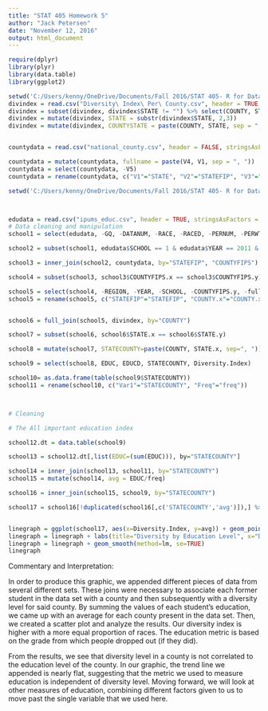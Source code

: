 ```yaml
---
title: "STAT 405 Homework 5"
author: "Jack Petersen"
date: "November 12, 2016"
output: html_document
---
```


```r

require(dplyr)
library(plyr)
library(data.table)
library(ggplot2)

setwd('C:/Users/kenny/OneDrive/Documents/Fall 2016/STAT 405- R for Data Science/STAT_405_Diversity_Project/Source\ Data')  #Set the working directory
divindex = read.csv("Diversity\ Index\ Per\ County.csv", header = TRUE, stringsAsFactors = FALSE)
divindex = subset(divindex, divindex$STATE != "") %>% select(COUNTY, STATE, Diversity.Index)
divindex = mutate(divindex, STATE = substr(divindex$STATE, 2,3))
divindex = mutate(divindex, COUNTYSTATE = paste(COUNTY, STATE, sep = ", "))


countydata = read.csv("national_county.csv", header = FALSE, stringsAsFactors = FALSE)

countydata = mutate(countydata, fullname = paste(V4, V1, sep = ", "))
countydata = select(countydata, -V5)
countydata = rename(countydata, c("V1"="STATE", "V2"="STATEFIP", "V3"="COUNTYFIPS", "V4"="COUNTY", "fullname"="fullname"))

setwd('C:/Users/kenny/OneDrive/Documents/Fall 2016/STAT 405- R for Data Science/STAT_405_Diversity_Project/IPUMS\ Data/Education\ Data')  #Set the working directory



edudata = read.csv("ipums_educ.csv", header = TRUE, stringsAsFactors = FALSE) # Load data csv
# Data cleaning and manipulation
school1 = select(edudata, -GQ, -DATANUM, -RACE, -RACED, -PERNUM, -PERWT, -SERIAL, -HHWT)

school2 = subset(school1, edudata$SCHOOL == 1 & edudata$YEAR == 2011 & edudata$COUNTYFIPS != 0) 

school3 = inner_join(school2, countydata, by="STATEFIP", "COUNTYFIPS")

school4 = subset(school3, school3$COUNTYFIPS.x == school3$COUNTYFIPS.y)

school5 = select(school4, -REGION, -YEAR, -SCHOOL, -COUNTYFIPS.y, -fullname)
school5 = rename(school5, c("STATEFIP"="STATEFIP", "COUNTY.x"="COUNTY.x", "COUNTYFIPS.x"="COUNTYFIPS.x", "EDUC"="EDUC", "EDUCD"="EDUCD", "STATE"="STATE", "COUNTY.y"="COUNTY"))


school6 = full_join(school5, divindex, by="COUNTY")

school7 = subset(school6, school6$STATE.x == school6$STATE.y)

school8 = mutate(school7, STATECOUNTY=paste(COUNTY, STATE.x, sep=", "))

school9 = select(school8, EDUC, EDUCD, STATECOUNTY, Diversity.Index)

school10= as.data.frame(table(school9$STATECOUNTY))
school11 = rename(school10, c("Var1"="STATECOUNTY", "Freq"="freq"))



# Cleaning

# The All important education index

school12.dt = data.table(school9)

school13 = school12.dt[,list(EDUC=(sum(EDUC))), by="STATECOUNTY"]

school14 = inner_join(school13, school11, by="STATECOUNTY")
school15 = mutate(school14, avg = EDUC/freq)

school16 = inner_join(school15, school9, by="STATECOUNTY")

school17 = school16[!duplicated(school16[,c('STATECOUNTY','avg')]),] %>% select(-EDUC.y, -EDUCD)


linegraph = ggplot(school17, aes(x=Diversity.Index, y=avg)) + geom_point()#Create point graph
linegraph = linegraph + labs(title="Diversity by Education Level", x="Diversity Index", y="Education")
linegraph = linegraph + geom_smooth(method=lm, se=TRUE)
linegraph

```

Commentary and Interpretation:

In order to produce this graphic, we appended different pieces of data from several different sets. These joins were necessary to associate each former student in the data set with a county and then subsequently with a diversity level for said county. By summing the values of each student's education, we came up with an average for each county present in the data set. Then, we created a scatter plot and analyze the results. Our diversity index is higher with a more equal proportion of races. The education metric is based on the grade from which people dropped out (if they did).

From the results, we see that diversity level in a county is not correlated to the education level of the county. In our graphic, the trend line we appended is nearly flat, suggesting that the metric we used to measure education is independent of diversity level. Moving forward, we will look at other measures of education, combining different factors given to us to move past the single variable that we used here.

